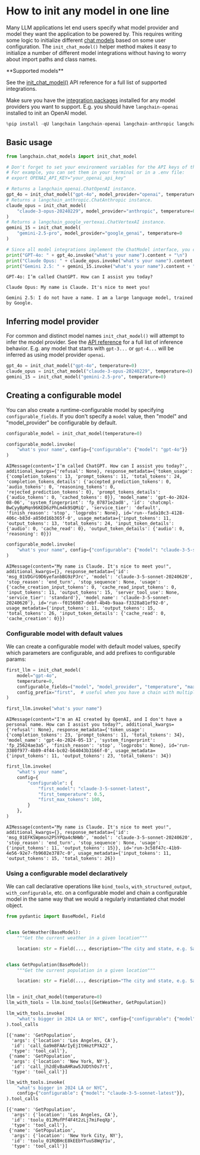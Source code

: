 # How to init any model in one line

Many LLM applications let end users specify what model provider and model they want the application to be powered by. This requires writing some logic to initialize different [chat models](/oss/python/concepts/chat_models/) based on some user configuration. The `init_chat_model()` helper method makes it easy to initialize a number of different model integrations without having to worry about import paths and class names.

<Tip>
**Supported models**


See the [init_chat_model()](https://python.langchain.com/api_reference/langchain/chat_models/langchain.chat_models.base.init_chat_model.html) API reference for a full list of supported integrations.

Make sure you have the [integration packages](/oss/python/integrations/chat/) installed for any model providers you want to support. E.g. you should have `langchain-openai` installed to init an OpenAI model.

</Tip>


```python
%pip install -qU langchain langchain-openai langchain-anthropic langchain-google-genai
```

## Basic usage


```python
from langchain.chat_models import init_chat_model

# Don't forget to set your environment variables for the API keys of the respective providers!
# For example, you can set them in your terminal or in a .env file:
# export OPENAI_API_KEY="your_openai_api_key"

# Returns a langchain_openai.ChatOpenAI instance.
gpt_4o = init_chat_model("gpt-4o", model_provider="openai", temperature=0)
# Returns a langchain_anthropic.ChatAnthropic instance.
claude_opus = init_chat_model(
    "claude-3-opus-20240229", model_provider="anthropic", temperature=0
)
# Returns a langchain_google_vertexai.ChatVertexAI instance.
gemini_15 = init_chat_model(
    "gemini-2.5-pro", model_provider="google_genai", temperature=0
)

# Since all model integrations implement the ChatModel interface, you can use them in the same way.
print("GPT-4o: " + gpt_4o.invoke("what's your name").content + "\n")
print("Claude Opus: " + claude_opus.invoke("what's your name").content + "\n")
print("Gemini 2.5: " + gemini_15.invoke("what's your name").content + "\n")
```
```output
GPT-4o: I’m called ChatGPT. How can I assist you today?

Claude Opus: My name is Claude. It's nice to meet you!

Gemini 2.5: I do not have a name. I am a large language model, trained by Google.
```
## Inferring model provider

For common and distinct model names `init_chat_model()` will attempt to infer the model provider. See the [API reference](https://python.langchain.com/api_reference/langchain/chat_models/langchain.chat_models.base.init_chat_model.html) for a full list of inference behavior. E.g. any model that starts with `gpt-3...` or `gpt-4...` will be inferred as using model provider `openai`.


```python
gpt_4o = init_chat_model("gpt-4o", temperature=0)
claude_opus = init_chat_model("claude-3-opus-20240229", temperature=0)
gemini_15 = init_chat_model("gemini-2.5-pro", temperature=0)
```

## Creating a configurable model

You can also create a runtime-configurable model by specifying `configurable_fields`. If you don't specify a `model` value, then "model" and "model_provider" be configurable by default.


```python
configurable_model = init_chat_model(temperature=0)

configurable_model.invoke(
    "what's your name", config={"configurable": {"model": "gpt-4o"}}
)
```



```output
AIMessage(content='I’m called ChatGPT. How can I assist you today?', additional_kwargs={'refusal': None}, response_metadata={'token_usage': {'completion_tokens': 13, 'prompt_tokens': 11, 'total_tokens': 24, 'completion_tokens_details': {'accepted_prediction_tokens': 0, 'audio_tokens': 0, 'reasoning_tokens': 0, 'rejected_prediction_tokens': 0}, 'prompt_tokens_details': {'audio_tokens': 0, 'cached_tokens': 0}}, 'model_name': 'gpt-4o-2024-08-06', 'system_fingerprint': 'fp_07871e2ad8', 'id': 'chatcmpl-BwCyyBpMqn96KED6zPhLm4k9SQMiQ', 'service_tier': 'default', 'finish_reason': 'stop', 'logprobs': None}, id='run--fada10c3-4128-406c-b83d-a850d16b365f-0', usage_metadata={'input_tokens': 11, 'output_tokens': 13, 'total_tokens': 24, 'input_token_details': {'audio': 0, 'cache_read': 0}, 'output_token_details': {'audio': 0, 'reasoning': 0}})
```



```python
configurable_model.invoke(
    "what's your name", config={"configurable": {"model": "claude-3-5-sonnet-latest"}}
)
```



```output
AIMessage(content="My name is Claude. It's nice to meet you!", additional_kwargs={}, response_metadata={'id': 'msg_01VDGrG9D6yefanbBG9zPJrc', 'model': 'claude-3-5-sonnet-20240620', 'stop_reason': 'end_turn', 'stop_sequence': None, 'usage': {'cache_creation_input_tokens': 0, 'cache_read_input_tokens': 0, 'input_tokens': 11, 'output_tokens': 15, 'server_tool_use': None, 'service_tier': 'standard'}, 'model_name': 'claude-3-5-sonnet-20240620'}, id='run--f0156087-debf-4b4b-9aaa-f3328a81ef92-0', usage_metadata={'input_tokens': 11, 'output_tokens': 15, 'total_tokens': 26, 'input_token_details': {'cache_read': 0, 'cache_creation': 0}})
```


### Configurable model with default values

We can create a configurable model with default model values, specify which parameters are configurable, and add prefixes to configurable params:


```python
first_llm = init_chat_model(
    model="gpt-4o",
    temperature=0,
    configurable_fields=("model", "model_provider", "temperature", "max_tokens"),
    config_prefix="first",  # useful when you have a chain with multiple models
)

first_llm.invoke("what's your name")
```



```output
AIMessage(content="I'm an AI created by OpenAI, and I don't have a personal name. How can I assist you today?", additional_kwargs={'refusal': None}, response_metadata={'token_usage': {'completion_tokens': 23, 'prompt_tokens': 11, 'total_tokens': 34}, 'model_name': 'gpt-4o-2024-05-13', 'system_fingerprint': 'fp_25624ae3a5', 'finish_reason': 'stop', 'logprobs': None}, id='run-3380f977-4b89-4f44-bc02-b64043b3166f-0', usage_metadata={'input_tokens': 11, 'output_tokens': 23, 'total_tokens': 34})
```



```python
first_llm.invoke(
    "what's your name",
    config={
        "configurable": {
            "first_model": "claude-3-5-sonnet-latest",
            "first_temperature": 0.5,
            "first_max_tokens": 100,
        }
    },
)
```



```output
AIMessage(content="My name is Claude. It's nice to meet you!", additional_kwargs={}, response_metadata={'id': 'msg_01EFKSWpmsn2PSYPQa4cNHWb', 'model': 'claude-3-5-sonnet-20240620', 'stop_reason': 'end_turn', 'stop_sequence': None, 'usage': {'input_tokens': 11, 'output_tokens': 15}}, id='run-3c58f47c-41b9-4e56-92e7-fb9602e3787c-0', usage_metadata={'input_tokens': 11, 'output_tokens': 15, 'total_tokens': 26})
```


### Using a configurable model declaratively

We can call declarative operations like `bind_tools`, `with_structured_output`, `with_configurable`, etc. on a configurable model and chain a configurable model in the same way that we would a regularly instantiated chat model object.


```python
from pydantic import BaseModel, Field


class GetWeather(BaseModel):
    """Get the current weather in a given location"""

    location: str = Field(..., description="The city and state, e.g. San Francisco, CA")


class GetPopulation(BaseModel):
    """Get the current population in a given location"""

    location: str = Field(..., description="The city and state, e.g. San Francisco, CA")


llm = init_chat_model(temperature=0)
llm_with_tools = llm.bind_tools([GetWeather, GetPopulation])

llm_with_tools.invoke(
    "what's bigger in 2024 LA or NYC", config={"configurable": {"model": "gpt-4o"}}
).tool_calls
```



```output
[{'name': 'GetPopulation',
  'args': {'location': 'Los Angeles, CA'},
  'id': 'call_Ga9m8FAArIyEjItHmztPYA22',
  'type': 'tool_call'},
 {'name': 'GetPopulation',
  'args': {'location': 'New York, NY'},
  'id': 'call_jh2dEvBaAHRaw5JUDthOs7rt',
  'type': 'tool_call'}]
```



```python
llm_with_tools.invoke(
    "what's bigger in 2024 LA or NYC",
    config={"configurable": {"model": "claude-3-5-sonnet-latest"}},
).tool_calls
```



```output
[{'name': 'GetPopulation',
  'args': {'location': 'Los Angeles, CA'},
  'id': 'toolu_01JMufPf4F4t2zLj7miFeqXp',
  'type': 'tool_call'},
 {'name': 'GetPopulation',
  'args': {'location': 'New York City, NY'},
  'id': 'toolu_01RQBHcE8kEEbYTuuS8WqY1u',
  'type': 'tool_call'}]
```
